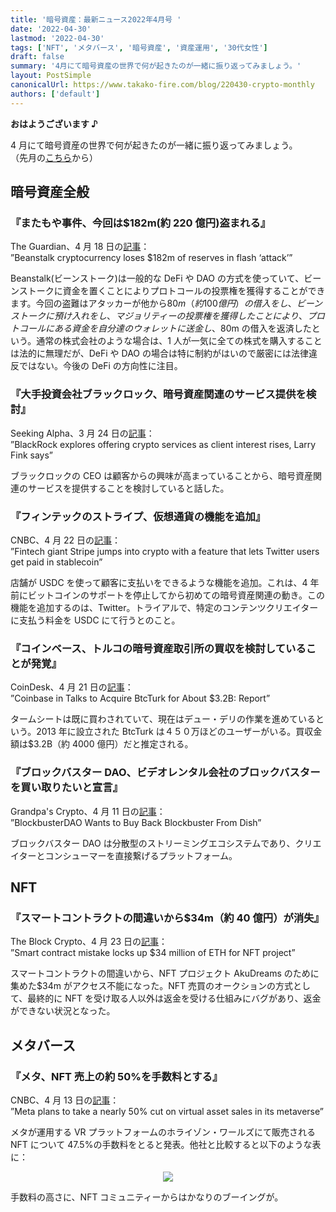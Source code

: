 ```yaml
---
title: '暗号資産：最新ニュース2022年4月号 '
date: '2022-04-30'
lastmod: '2022-04-30'
tags: ['NFT', 'メタバース', '暗号資産', '資産運用', '30代女性']
draft: false
summary: '4月にて暗号資産の世界で何が起きたのが一緒に振り返ってみましょう。'
layout: PostSimple
canonicalUrl: https://www.takako-fire.com/blog/220430-crypto-monthly
authors: ['default']
---
```


**おはようございます ♪**

4 月にて暗号資産の世界で何が起きたのが一緒に振り返ってみましょう。<br />
（先月の[こちら](https://www.takako-fire.com/blog/220430-crypto-monthly)から）

<TOCInline toc={props.toc} asDisclosure />

## 暗号資産全般

### 『またもや事件、今回は$182m(約 220 億円)盗まれる』

The Guardian、4 月 18 日の[記事](https://www.theguardian.com/technology/2022/apr/18/beanstalk-cryptocurrency-loses-182m-of-reserves-in-flash-attack)：<br />
”Beanstalk cryptocurrency loses $182m of reserves in flash ‘attack’”<br />

Beanstalk(ビーンストーク)は一般的な DeFi や DAO の方式を使っていて、ビーンストークに資金を置くことによりプロトコールの投票権を獲得することができます。今回の盗難はアタッカーが他から$80m（約 100 億円）の借入をし、ビーンストークに預け入れをし、マジョリティーの投票権を獲得したことにより、プロトコールにある資金を自分達のウォレットに送金し、$80m の借入を返済したという。通常の株式会社のような場合は、1 人が一気に全ての株式を購入することは法的に無理だが、DeFi や DAO の場合は特に制約がはいので厳密には法律違反ではない。今後の DeFi の方向性に注目。

### 『大手投資会社ブラックロック、暗号資産関連のサービス提供を検討』

Seeking Alpha、3 月 24 日の[記事](https://seekingalpha.com/news/3817015-blackrock-explores-offering-crypto-services-as-client-interest-rises-larry-fink-says)：<br />
”BlackRock explores offering crypto services as client interest rises, Larry Fink says”<br />

ブラックロックの CEO は顧客からの興味が高まっていることから、暗号資産関連のサービスを提供することを検討していると話した。

### 『フィンテックのストライプ、仮想通貨の機能を追加』

CNBC、4 月 22 日の[記事](https://www.cnbc.com/2022/04/22/stripe-launches-crypto-payments-feature-with-twitter-as-first-client.html)：<br />
”Fintech giant Stripe jumps into crypto with a feature that lets Twitter users get paid in stablecoin”<br />

店舗が USDC を使って顧客に支払いをできるような機能を追加。これは、4 年前にビットコインのサポートを停止してから初めての暗号資産関連の動き。この機能を追加するのは、Twitter。トライアルで、特定のコンテンツクリエイターに支払う料金を USDC にて行うとのこと。

### 『コインベース、トルコの暗号資産取引所の買収を検討していることが発覚』

CoinDesk、4 月 21 日の[記事](https://www.coindesk.com/business/2022/04/21/coinbase-in-talks-to-acquire-turkish-crypto-exchange-btcturk-for-about-32b-report/)：<br/>
”Coinbase in Talks to Acquire BtcTurk for About $3.2B: Report”<br/>

タームシートは既に買わされていて、現在はデュー・デリの作業を進めているという。2013 年に設立された BtcTurk は４５０万ほどのユーザーがいる。買収金額は$3.2B（約 4000 億円）だと推定される。

### 『ブロックバスター DAO、ビデオレンタル会社のブロックバスターを買い取りたいと宣言』

Grandpa's Crypto、4 月 11 日の[記事](https://grandpascrypto.com/blockbusterdao-wants-to-buy-back-blockbuster-from-dish/)：<br/>
”BlockbusterDAO Wants to Buy Back Blockbuster From Dish”<br/>

ブロックバスター DAO は分散型のストリーミングエコシステムであり、クリエイターとコンシューマーを直接繋げるプラットフォーム。

## NFT

### 『スマートコントラクトの間違いから$34m（約 40 億円）が消失』

The Block Crypto、4 月 23 日の[記事](https://www.theblockcrypto.com/linked/143198/smart-contract-mistake-locks-up-34-million-of-eth-for-nft-project)：<br/>
”Smart contract mistake locks up $34 million of ETH for NFT project”<br/>

スマートコントラクトの間違いから、NFT プロジェクト AkuDreams のために集めた$34m がアクセス不能になった。NFT 売買のオークションの方式として、最終的に NFT を受け取る人以外は返金を受ける仕組みにバグがあり、返金ができない状況となった。

## メタバース

### 『メタ、NFT 売上の約 50%を手数料とする』

CNBC、4 月 13 日の[記事](https://www.cnbc.com/2022/04/13/meta-plans-to-take-a-nearly-50percent-cut-on-nft-sales-in-its-metaverse.html/)：<br />
”Meta plans to take a nearly 50% cut on virtual asset sales in its metaverse”<br />

メタが運用する VR プラットフォームのホライゾン・ワールズにて販売される NFT について 47.5%の手数料をとると発表。他社と比較すると以下のような表に：

<div className="-mx-2 flex flex-wrap overflow-hidden xl:-mx-2">
  <div className="my-1 w-full overflow-hidden px-2 xl:my-1 xl:w-1/2 xl:px-2">
    <center>
      <Image src="/static/images/220430-crypto_monthly/compare.png" width={618} height={415} />
    </center>
  </div>
</div>

手数料の高さに、NFT コミュニティーからはかなりのブーイングが。

